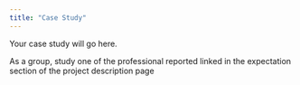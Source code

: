 ```yaml
---
title: "Case Study"
---
```


Your case study will go here.

As a group, 
study one of the professional reported linked in the expectation section of the project description page

